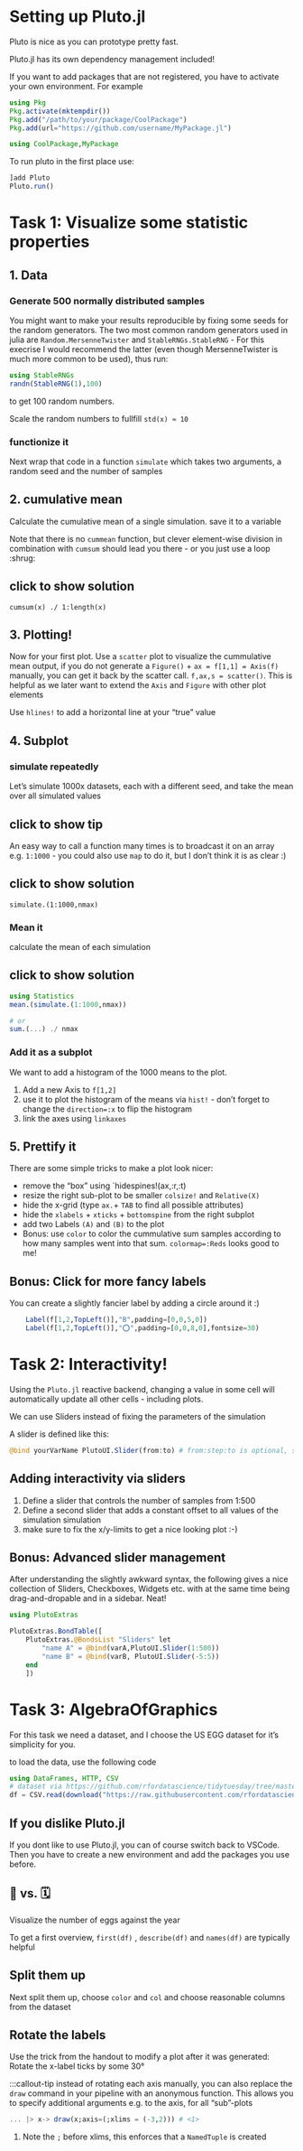 # Setting up Pluto.jl

Pluto is nice as you can prototype pretty fast.

::: callout-important
Pluto.jl has its own dependency management included!

If you want to add packages that are not registered, you have to activate your own environment. For example

```julia
using Pkg
Pkg.activate(mktempdir())
Pkg.add("/path/to/your/package/CoolPackage")
Pkg.add(url="https://github.com/username/MyPackage.jl")

using CoolPackage,MyPackage
```

::: 

To run pluto in the first place use:

``` julia
]add Pluto
Pluto.run()
```


# Task 1: Visualize some statistic properties {#1}

## 1. Data

### Generate 500 normally distributed samples

::: callout-tip
You might want to make your results reproducible by fixing some seeds for the random generators. The two most common random generators used in julia are `Random.MersenneTwister` and `StableRNGs.StableRNG` - For this execrise I would recommend the latter (even though MersenneTwister is much more common to be used), thus run:

``` julia
using StableRNGs
randn(StableRNG(1),100)
```

to get 100 random numbers.
:::

Scale the random numbers to fullfill `std(x) ≈ 10`

### functionize it
Next wrap that code in a function `simulate` which takes two arguments, a random seed and the number of samples

## 2. cumulative mean
Calculate the cumulative mean of a single simulation. save it to a variable

Note that there is no `cummean` function, but clever element-wise division in combination with `cumsum` should lead you there - or you just use a loop :shrug:

::: {.callout-tip collapse="true"}
## click to show solution

 `cumsum(x) ./ 1:length(x)` 
:::

## 3. Plotting!
Now for your first plot. Use a `scatter` plot to visualize the cummulative mean output, if you do not generate a `Figure()` + `ax = f[1,1] = Axis(f)` manually, you can get it back by the scatter call. `f,ax,s = scatter()`. This is helpful as we later want to extend the `Axis` and `Figure` with other plot elements

Use `hlines!` to add a horizontal line at your "true" value

## 4. Subplot
### simulate repeatedly
Let's simulate 1000x datasets, each with a  different seed, and take the mean over all simulated values

::: {.callout-tip collapse="true"}
## click to show tip
An easy way to call a function many times is to broadcast it on an array e.g. `1:1000` - you could also use `map` to do it, but I don't think it is as clear :)
:::



::: {.callout-tip collapse="true"}
## click to show solution

 `simulate.(1:1000,nmax)`
:::

### Mean it
calculate the mean of each simulation 

::: {.callout-tip collapse="true"}
## click to show solution

 ```julia
using Statistics
mean.(simulate.(1:1000,nmax))

# or 
sum.(...) ./ nmax
 ```
:::

### Add it as a subplot
We want to add a histogram of the 1000 means to the plot.

1. Add a new Axis to `f[1,2]`
2. use it to plot the histogram of the means via `hist!` - don't forget to change the `direction=:x` to flip the histogram
3. link the axes using `linkaxes`

## 5. Prettify it
There are some simple tricks to make a plot look nicer:

- remove the "box" using `hidespines!(ax,:r,:t)
- resize the right sub-plot to be smaller `colsize!` and `Relative(X)`
- hide the x-grid (type `ax.`+ `TAB` to find all possible attributes)
- hide the `xlabels` + `xticks` + `bottomspine` from the right subplot
- add two Labels `(A)` and `(B)` to the plot
- Bonus: use `color` to color the cummulative sum samples according to how many samples went into that sum. `colormap=:Reds` looks good to me!

::: {.callout-tip collapse="true"}
## Bonus: Click for more fancy labels

You can create a slightly fancier label by adding a circle around it :)
```julia
	Label(f[1,2,TopLeft()],"B",padding=[0,0,5,0])
	Label(f[1,2,TopLeft()],"⭕",padding=[0,0,8,0],fontsize=30)
```
:::

# Task 2: Interactivity! {#2}


Using the `Pluto.jl` reactive backend, changing a value in some cell will automatically update all other cells - including plots.

We can use Sliders instead of fixing the parameters of the simulation

A slider is defined like this:
```julia
@bind yourVarName PlutoUI.Slider(from:to) # from:step:to is optional, step by def 1
```

## Adding interactivity via sliders

1. Define a slider that controls the number of samples from 1:500
2. Define a second slider that adds a constant offset to all values of the simulation simulation
3. make sure to fix the x/y-limits to get a nice looking plot :-)

:::{.callout-tip collapse="true"}
## Bonus: Advanced slider management

After understanding the slightly awkward syntax, the following gives a nice collection of Sliders, Checkboxes, Widgets etc. with at the same time being drag-and-dropable and in a sidebar. Neat!

```julia
using PlutoExtras

PlutoExtras.BondTable([
    PlutoExtras.@BondsList "Sliders" let 
        "name A" = @bind(varA,PlutoUI.Slider(1:500))
        "name B" = @bind(varB, PlutoUI.Slider(-5:5))
    end
    ])
```
:::

# Task 3: AlgebraOfGraphics

For this task we need a dataset, and I choose the US EGG dataset for it's simplicity for you.

to load the data, use the following code
```julia
using DataFrames, HTTP, CSV
# dataset via https://github.com/rfordatascience/tidytuesday/tree/master
df = CSV.read(download("https://raw.githubusercontent.com/rfordatascience/tidytuesday/master/data/2023/2023-04-11/egg-production.csv"),DataFrame)
```

:::callout-tip
## If you dislike Pluto.jl
If you dont like to use Pluto.jl, you can of course switch back to VSCode. Then you have to create a new environment and add the packages you use before.
:::


## 🥚 vs. 🗓
Visualize the number of eggs against the year

:::callout-tip
To get a first overview, `first(df)` , `describe(df)` and `names(df)` are typically helpful
:::

## Split them up
Next split them up, choose `color` and `col` and choose reasonable columns from the dataset

## Rotate the labels
Use the trick from the handout to modify a plot after it was generated: Rotate the x-label ticks by some 30°

:::callout-tip
instead of rotating each axis manually, you can also replace the `draw` command in your pipeline with an anonymous function. This allows you to specify additional arguments e.g. to the axis, for all "sub"-plots
```julia
... |> x-> draw(x;axis=(;xlims = (-3,2))) # <1>
```
1. Note the `;` before xlims, this enforces that a `NamedTuple` is created

